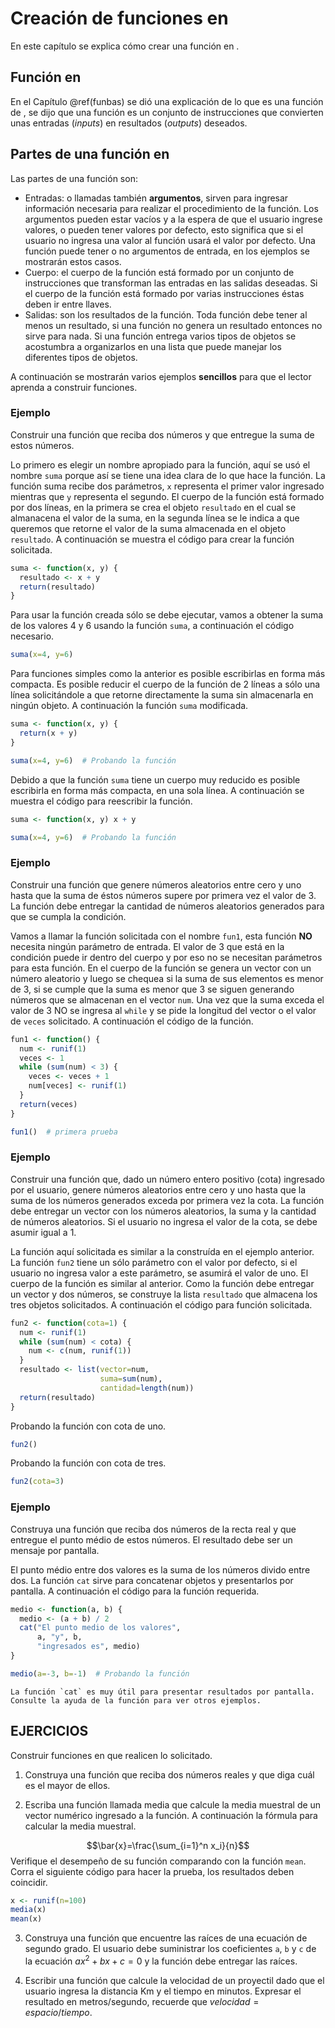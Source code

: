 # Creación de funciones en \proglang{R}

En este capítulo se explica cómo crear una función en \proglang{R}.

## Función en \proglang{R} \index{función}
En el Capítulo \@ref(funbas) se dió una explicación de lo que es una función de \proglang{R}, se dijo que una función es un conjunto de instrucciones que convierten unas entradas (_inputs_) en resultados (_outputs_) deseados.

## Partes de una función en \proglang{R} \index{partes de función}
Las partes de una función son:

- Entradas: o llamadas también __argumentos__, sirven para ingresar información necesaria para realizar el procedimiento de la función. Los argumentos pueden estar vacíos y a la espera de que el usuario ingrese valores, o pueden tener valores por defecto, esto significa que si el usuario no ingresa una valor al función usará el valor por defecto. Una función puede tener o no argumentos de entrada, en los ejemplos se mostrarán estos casos.
- Cuerpo: el cuerpo de la función está formado por un conjunto de instrucciones que transforman las entradas en las salidas deseadas. Si el cuerpo de la función está formado por varias instrucciones éstas deben ir entre llaves.
- Salidas: son los resultados de la función. Toda función debe tener al menos un resultado, si una función no genera un resultado entonces no sirve para nada. Si una función entrega varios tipos de objetos se acostumbra a organizarlos en una lista que puede manejar los diferentes tipos de objetos.

A continuación se mostrarán varios ejemplos __sencillos__ para que el lector aprenda a construir funciones.

### Ejemplo {-}
Construir una función que reciba dos números y que entregue la suma de estos números.

Lo primero es elegir un nombre apropiado para la función, aquí se usó el nombre `suma` porque así se tiene una idea clara de lo que hace la función. La función suma recibe dos parámetros, `x` representa el primer valor ingresado mientras que `y` representa el segundo. El cuerpo de la función está formado por dos líneas, en la primera se crea el objeto `resultado` en el cual se almanacena el valor de la suma, en la segunda línea se le indica a \proglang{R} que queremos que retorne el valor de la suma almacenada en el objeto `resultado`. A continuación se muestra el código para crear la función solicitada.

```r
suma <- function(x, y) {
  resultado <- x + y
  return(resultado)
}
```

Para usar la función creada sólo se debe ejecutar, vamos a obtener la suma de los valores 4 y 6 usando la función `suma`, a continuación el código necesario.

```r
suma(x=4, y=6)
```

Para funciones simples como la anterior es posible escribirlas en forma más compacta. Es posible reducir el cuerpo de la función de 2 líneas a sólo una línea solicitándole a \proglang{R} que retorne directamente la suma sin almacenarla en ningún objeto. A continuación la función `suma` modificada.

```r
suma <- function(x, y) {
  return(x + y)
}

suma(x=4, y=6)  # Probando la función
```

Debido a que la función `suma` tiene un cuerpo muy reducido es posible escribirla en forma más compacta, en una sola línea. A continuación se muestra el código para reescribir la función.

```r
suma <- function(x, y) x + y

suma(x=4, y=6)  # Probando la función
```

### Ejemplo {-}
Construir una función que genere números aleatorios entre cero y uno hasta que la suma de éstos números supere por primera vez el valor de 3. La función debe entregar la cantidad de números aleatorios generados para que se cumpla la condición.

Vamos a llamar la función solicitada con el nombre `fun1`, esta función __NO__ necesita ningún parámetro de entrada. El valor de 3 que está en la condición puede ir dentro del cuerpo y por eso no se necesitan parámetros para esta función. En el cuerpo de la función se genera un vector con un número aleatorio y luego se chequea si la suma de sus elementos es menor de 3, si se cumple que la suma es menor que 3 se siguen generando números que se almacenan en el vector `num`. Una vez que la suma exceda el valor de 3 NO se ingresa al `while` y se pide la longitud del vector o el valor de `veces` solicitado. A continuación el código de la función.

```r
fun1 <- function() {
  num <- runif(1)
  veces <- 1
  while (sum(num) < 3) {
    veces <- veces + 1
    num[veces] <- runif(1)
  }
  return(veces)
}

fun1()  # primera prueba
```

### Ejemplo {-}
Construir una función que, dado un número entero positivo (cota) ingresado por el usuario, genere números aleatorios entre cero y uno hasta que la suma de los números generados exceda por primera vez la cota. La función debe entregar un vector con los números aleatorios, la suma y la cantidad de números aleatorios. Si el usuario no ingresa el valor de la cota, se debe asumir igual a 1.

La función aquí solicitada es similar a la construída en el ejemplo anterior. La función `fun2` tiene un sólo parámetro con el valor por defecto, si el usuario no ingresa valor a este parámetro, se asumirá el valor de uno. El cuerpo de la función es similar al anterior. Como la función debe entregar un vector y dos números, se construye la lista `resultado` que almacena los tres objetos solicitados. A continuación el código para función solicitada.

```r
fun2 <- function(cota=1) {
  num <- runif(1)
  while (sum(num) < cota) {
    num <- c(num, runif(1))
  }
  resultado <- list(vector=num,
                    suma=sum(num),
                    cantidad=length(num))
  return(resultado)
}
```

Probando la función con cota de uno.

```r
fun2()
```

Probando la función con cota de tres.

```r
fun2(cota=3)
```

### Ejemplo {-} 
Construya una función que reciba dos números de la recta real y que entregue el punto médio de estos números. El resultado debe ser un mensaje por pantalla.

El punto médio entre dos valores es la suma de los números divido entre dos. La función `cat` sirve para concatenar objetos y presentarlos por pantalla. A continuación el código para la función requerida.

```r
medio <- function(a, b) {
  medio <- (a + b) / 2
  cat("El punto medio de los valores",
      a, "y", b,
      "ingresados es", medio)
}

medio(a=-3, b=-1)  # Probando la función
```

```block2
La función `cat` es muy útil para presentar resultados por pantalla. Consulte la ayuda de la función para ver otros ejemplos.
```

## EJERCICIOS {-}
Construir funciones en \proglang{R} que realicen lo solicitado.

1. Construya una función que reciba dos números reales y que diga cuál es el mayor de ellos.

2. Escriba una función llamada media que calcule la media muestral de un vector numérico ingresado a la función. A continuación la fórmula para calcular la media muestral.

$$\bar{x}=\frac{\sum_{i=1}^n x_i}{n}$$
Verifique el desempeño de su función comparando con la función `mean`. Corra el siguiente código para hacer la prueba, los resultados deben coincidir.
```r
x <- runif(n=100)
media(x)
mean(x)
```

3. Construya una función que encuentre las raíces de una ecuación de segundo grado. El usuario debe suministrar los coeficientes `a`, `b` y `c` de la ecuación $ax^2+bx+c=0$ y la función debe entregar las raíces.

4. Escribir una función que calcule la velocidad de un proyectil dado que el usuario ingresa la distancia  Km y el tiempo  en minutos. Expresar el resultado en metros/segundo, recuerde que $velocidad = espacio / tiempo$.



